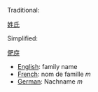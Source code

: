 Traditional:

[[姓]][[氏]]

Simplified:

[[俷]][[庌]]


*[[English]]: family name
*[[French]]: nom de famille ''m''
*[[German]]: Nachname ''m''